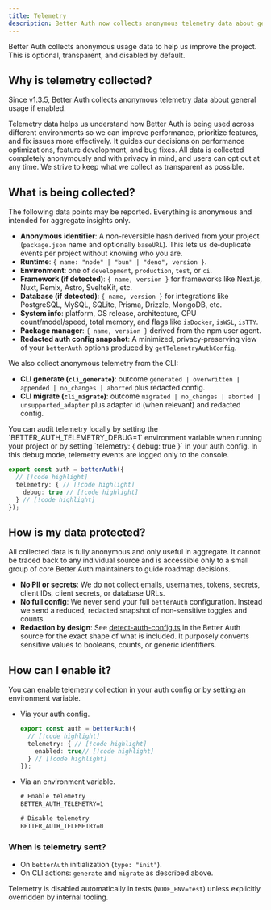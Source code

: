 ```yaml
---
title: Telemetry
description: Better Auth now collects anonymous telemetry data about general usage.
---
```


Better Auth collects anonymous usage data to help us improve the project. This is optional, transparent, and disabled by default.

## Why is telemetry collected?

Since v1.3.5, Better Auth collects anonymous telemetry data about general usage if enabled.

Telemetry data helps us understand how Better Auth is being used across different environments so we can improve performance, prioritize features, and fix issues more effectively. It guides our decisions on performance optimizations, feature development, and bug fixes. All data is collected completely anonymously and with privacy in mind, and users can opt out at any time. We strive to keep what we collect as transparent as possible.

## What is being collected?

The following data points may be reported. Everything is anonymous and intended for aggregate insights only.

- **Anonymous identifier**: A non-reversible hash derived from your project (`package.json` name and optionally `baseURL`). This lets us de‑duplicate events per project without knowing who you are.
- **Runtime**: `{ name: "node" | "bun" | "deno", version }`.
- **Environment**: one of `development`, `production`, `test`, or `ci`.
- **Framework (if detected)**: `{ name, version }` for frameworks like Next.js, Nuxt, Remix, Astro, SvelteKit, etc.
- **Database (if detected)**: `{ name, version }` for integrations like PostgreSQL, MySQL, SQLite, Prisma, Drizzle, MongoDB, etc.
- **System info**: platform, OS release, architecture, CPU count/model/speed, total memory, and flags like `isDocker`, `isWSL`, `isTTY`.
- **Package manager**: `{ name, version }` derived from the npm user agent.
- **Redacted auth config snapshot**: A minimized, privacy‑preserving view of your `betterAuth` options produced by `getTelemetryAuthConfig`.

We also collect anonymous telemetry from the CLI:

- **CLI generate (`cli_generate`)**: outcome `generated | overwritten | appended | no_changes | aborted` plus redacted config.
- **CLI migrate (`cli_migrate`)**: outcome `migrated | no_changes | aborted | unsupported_adapter` plus adapter id (when relevant) and redacted config.


<Callout type="info">
  You can audit telemetry locally by setting the `BETTER_AUTH_TELEMETRY_DEBUG=1` environment variable when running your project or by setting `telemetry: { debug: true }` in your auth config. In this debug mode, telemetry events are logged only to the console.

  ```ts title="auth.ts"
  export const auth = betterAuth({
    // [!code highlight]
    telemetry: { // [!code highlight]
      debug: true // [!code highlight]
    } // [!code highlight]
  });
  ```
</Callout>

## How is my data protected?

All collected data is fully anonymous and only useful in aggregate. It cannot be traced back to any individual source and is accessible only to a small group of core Better Auth maintainers to guide roadmap decisions.

- **No PII or secrets**: We do not collect emails, usernames, tokens, secrets, client IDs, client secrets, or database URLs.
- **No full config**: We never send your full `betterAuth` configuration. Instead we send a reduced, redacted snapshot of non‑sensitive toggles and counts.
- **Redaction by design**: See [detect-auth-config.ts](https://github.com/better-auth/better-auth/blob/main/packages/better-auth/src/telemetry/detectors/detect-auth-config.ts) in the Better Auth source for the exact shape of what is included. It purposely converts sensitive values to booleans, counts, or generic identifiers.

## How can I enable it?

You can enable telemetry collection in your auth config or by setting an environment variable.

- Via your auth config.

  ```ts title="auth.ts"
  export const auth = betterAuth({
    // [!code highlight]
    telemetry: { // [!code highlight]
      enabled: true// [!code highlight]
    } // [!code highlight]
  });
  ```

- Via an environment variable.

  ```txt title=".env"
  # Enable telemetry
  BETTER_AUTH_TELEMETRY=1

  # Disable telemetry
  BETTER_AUTH_TELEMETRY=0
  ```


### When is telemetry sent?

- On `betterAuth` initialization (`type: "init"`).
- On CLI actions: `generate` and `migrate` as described above.

Telemetry is disabled automatically in tests (`NODE_ENV=test`) unless explicitly overridden by internal tooling.
